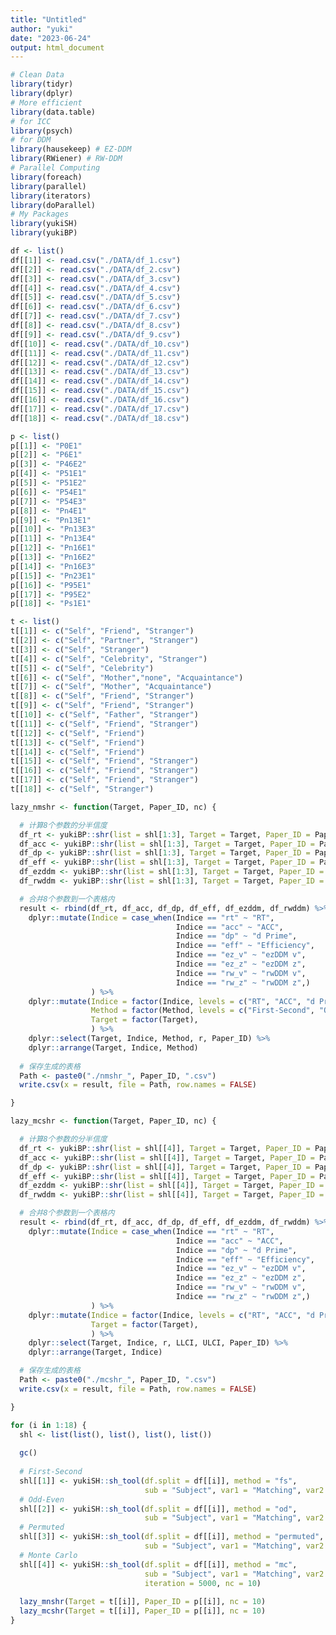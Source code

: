 ```yaml
---
title: "Untitled"
author: "yuki"
date: "2023-06-24"
output: html_document
---
```

```r
# Clean Data
library(tidyr)
library(dplyr)
# More efficient
library(data.table)
# for ICC
library(psych)
# for DDM
library(hausekeep) # EZ-DDM
library(RWiener) # RW-DDM
# Parallel Computing
library(foreach)
library(parallel)
library(iterators)
library(doParallel)
# My Packages
library(yukiSH)
library(yukiBP)
```

```r
df <- list()
df[[1]] <- read.csv("./DATA/df_1.csv")
df[[2]] <- read.csv("./DATA/df_2.csv")
df[[3]] <- read.csv("./DATA/df_3.csv")
df[[4]] <- read.csv("./DATA/df_4.csv")
df[[5]] <- read.csv("./DATA/df_5.csv")
df[[6]] <- read.csv("./DATA/df_6.csv")
df[[7]] <- read.csv("./DATA/df_7.csv")
df[[8]] <- read.csv("./DATA/df_8.csv")
df[[9]] <- read.csv("./DATA/df_9.csv")
df[[10]] <- read.csv("./DATA/df_10.csv")
df[[11]] <- read.csv("./DATA/df_11.csv")
df[[12]] <- read.csv("./DATA/df_12.csv")
df[[13]] <- read.csv("./DATA/df_13.csv")
df[[14]] <- read.csv("./DATA/df_14.csv")
df[[15]] <- read.csv("./DATA/df_15.csv")
df[[16]] <- read.csv("./DATA/df_16.csv")
df[[17]] <- read.csv("./DATA/df_17.csv")
df[[18]] <- read.csv("./DATA/df_18.csv")
```

```r
p <- list()
p[[1]] <- "P0E1"
p[[2]] <- "P6E1"
p[[3]] <- "P46E2"
p[[4]] <- "P51E1"
p[[5]] <- "P51E2"
p[[6]] <- "P54E1"
p[[7]] <- "P54E3"
p[[8]] <- "Pn4E1"
p[[9]] <- "Pn13E1"
p[[10]] <- "Pn13E3"
p[[11]] <- "Pn13E4"
p[[12]] <- "Pn16E1"
p[[13]] <- "Pn16E2"
p[[14]] <- "Pn16E3"
p[[15]] <- "Pn23E1"
p[[16]] <- "P95E1"
p[[17]] <- "P95E2"
p[[18]] <- "Ps1E1"
```

```r
t <- list()
t[[1]] <- c("Self", "Friend", "Stranger")
t[[2]] <- c("Self", "Partner", "Stranger")
t[[3]] <- c("Self", "Stranger")
t[[4]] <- c("Self", "Celebrity", "Stranger")
t[[5]] <- c("Self", "Celebrity")
t[[6]] <- c("Self", "Mother","none", "Acquaintance")
t[[7]] <- c("Self", "Mother", "Acquaintance")
t[[8]] <- c("Self", "Friend", "Stranger")
t[[9]] <- c("Self", "Friend", "Stranger")
t[[10]] <- c("Self", "Father", "Stranger")
t[[11]] <- c("Self", "Friend", "Stranger")
t[[12]] <- c("Self", "Friend")
t[[13]] <- c("Self", "Friend")
t[[14]] <- c("Self", "Friend")
t[[15]] <- c("Self", "Friend", "Stranger")
t[[16]] <- c("Self", "Friend", "Stranger")
t[[17]] <- c("Self", "Friend", "Stranger")
t[[18]] <- c("Self", "Stranger")
```

```r
lazy_nmshr <- function(Target, Paper_ID, nc) {

  # 计算8个参数的分半信度 
  df_rt <- yukiBP::shr(list = shl[1:3], Target = Target, Paper_ID = Paper_ID, Indice = "rt", mc = FALSE, nc = nc)
  df_acc <- yukiBP::shr(list = shl[1:3], Target = Target, Paper_ID = Paper_ID, Indice = "acc", mc = FALSE, nc = nc)
  df_dp <- yukiBP::shr(list = shl[1:3], Target = Target, Paper_ID = Paper_ID, Indice = "dp", mc = FALSE, nc = nc)
  df_eff <- yukiBP::shr(list = shl[1:3], Target = Target, Paper_ID = Paper_ID, Indice = "eff", mc = FALSE, nc = nc)
  df_ezddm <- yukiBP::shr(list = shl[1:3], Target = Target, Paper_ID = Paper_ID, Indice = "ezddm", mc = FALSE, nc = nc)
  df_rwddm <- yukiBP::shr(list = shl[1:3], Target = Target, Paper_ID = Paper_ID, Indice = "rwddm", mc = FALSE, nc = nc)

  # 合并8个参数到一个表格内
  result <- rbind(df_rt, df_acc, df_dp, df_eff, df_ezddm, df_rwddm) %>%
    dplyr::mutate(Indice = case_when(Indice == "rt" ~ "RT",
                                     Indice == "acc" ~ "ACC",
                                     Indice == "dp" ~ "d Prime",
                                     Indice == "eff" ~ "Efficiency",
                                     Indice == "ez_v" ~ "ezDDM v",
                                     Indice == "ez_z" ~ "ezDDM z",
                                     Indice == "rw_v" ~ "rwDDM v",
                                     Indice == "rw_z" ~ "rwDDM z",)
                  ) %>%
    dplyr::mutate(Indice = factor(Indice, levels = c("RT", "ACC", "d Prime", "Efficiency", "ezDDM v", "ezDDM z", "rwDDM v", "rwDDM z")),
                  Method = factor(Method, levels = c("First-Second", "Odd-Even", "Permuted")),
                  Target = factor(Target),
                  ) %>%
    dplyr::select(Target, Indice, Method, r, Paper_ID) %>%
    dplyr::arrange(Target, Indice, Method)
  
  # 保存生成的表格
  Path <- paste0("./nmshr_", Paper_ID, ".csv")
  write.csv(x = result, file = Path, row.names = FALSE)

}
```

```r
lazy_mcshr <- function(Target, Paper_ID, nc) {

  # 计算8个参数的分半信度 
  df_rt <- yukiBP::shr(list = shl[[4]], Target = Target, Paper_ID = Paper_ID, Indice = "rt", mc = TRUE, nc = nc)
  df_acc <- yukiBP::shr(list = shl[[4]], Target = Target, Paper_ID = Paper_ID, Indice = "acc", mc = TRUE, nc = nc)
  df_dp <- yukiBP::shr(list = shl[[4]], Target = Target, Paper_ID = Paper_ID, Indice = "dp", mc = TRUE, nc = nc)
  df_eff <- yukiBP::shr(list = shl[[4]], Target = Target, Paper_ID = Paper_ID, Indice = "eff", mc = TRUE, nc = nc)
  df_ezddm <- yukiBP::shr(list = shl[[4]], Target = Target, Paper_ID = Paper_ID, Indice = "ezddm", mc = TRUE, nc = nc)
  df_rwddm <- yukiBP::shr(list = shl[[4]], Target = Target, Paper_ID = Paper_ID, Indice = "rwddm", mc = TRUE, nc = nc)

  # 合并8个参数到一个表格内
  result <- rbind(df_rt, df_acc, df_dp, df_eff, df_ezddm, df_rwddm) %>%
    dplyr::mutate(Indice = case_when(Indice == "rt" ~ "RT",
                                     Indice == "acc" ~ "ACC",
                                     Indice == "dp" ~ "d Prime",
                                     Indice == "eff" ~ "Efficiency",
                                     Indice == "ez_v" ~ "ezDDM v",
                                     Indice == "ez_z" ~ "ezDDM z",
                                     Indice == "rw_v" ~ "rwDDM v",
                                     Indice == "rw_z" ~ "rwDDM z",)
                  ) %>%
    dplyr::mutate(Indice = factor(Indice, levels = c("RT", "ACC", "d Prime", "Efficiency", "ezDDM v", "ezDDM z", "rwDDM v", "rwDDM z")),
                  Target = factor(Target),
                  ) %>%
    dplyr::select(Target, Indice, r, LLCI, ULCI, Paper_ID) %>%
    dplyr::arrange(Target, Indice)

  # 保存生成的表格
  Path <- paste0("./mcshr_", Paper_ID, ".csv")
  write.csv(x = result, file = Path, row.names = FALSE)

}
```

```r
for (i in 1:18) {
  shl <- list(list(), list(), list(), list())
  
  gc()
  
  # First-Second
  shl[[1]] <- yukiSH::sh_tool(df.split = df[[i]], method = "fs",
                              sub = "Subject", var1 = "Matching", var2 = "Identity", var3 = "Session")
  # Odd-Even
  shl[[2]] <- yukiSH::sh_tool(df.split = df[[i]], method = "od",
                              sub = "Subject", var1 = "Matching", var2 = "Identity", var3 = "Session")
  # Permuted
  shl[[3]] <- yukiSH::sh_tool(df.split = df[[i]], method = "permuted",
                              sub = "Subject", var1 = "Matching", var2 = "Identity", var3 = "Session")
  # Monte Carlo
  shl[[4]] <- yukiSH::sh_tool(df.split = df[[i]], method = "mc",
                              sub = "Subject", var1 = "Matching", var2 = "Identity", var3 = "Session",
                              iteration = 5000, nc = 10)
  
  lazy_mnshr(Target = t[[i]], Paper_ID = p[[i]], nc = 10)
  lazy_mcshr(Target = t[[i]], Paper_ID = p[[i]], nc = 10)
}
```




